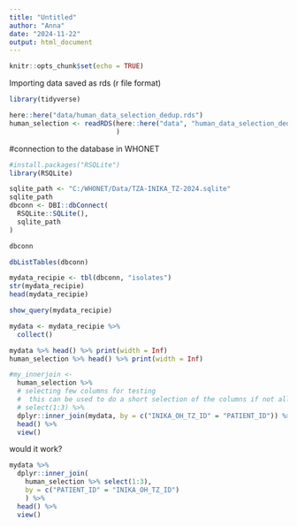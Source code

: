 ```yaml
---
title: "Untitled"
author: "Anna"
date: "2024-11-22"
output: html_document
---
```


```r
knitr::opts_chunk$set(echo = TRUE)
```


Importing data saved as rds (r file format)

```r
library(tidyverse)
```

```r
here::here("data/human_data_selection_dedup.rds")
human_selection <- readRDS(here::here("data", "human_data_selection_dedup.rds")
                           )
```

 #connection to the database in WHONET
 
```r
#install.packages("RSQLite")
library(RSQLite)
```

 
```r
sqlite_path <- "C:/WHONET/Data/TZA-INIKA_TZ-2024.sqlite"
sqlite_path
dbconn <- DBI::dbConnect(
  RSQLite::SQLite(),
  sqlite_path
)
```
```r
dbconn
```

```r
dbListTables(dbconn)
```
```r
mydata_recipie <- tbl(dbconn, "isolates")
str(mydata_recipie)
head(mydata_recipie)
```

```r
show_query(mydata_recipie)
```

```r
mydata <- mydata_recipie %>%
  collect()
```

```r
mydata %>% head() %>% print(width = Inf)
human_selection %>% head() %>% print(width = Inf)
```

```r
#my_innerjoin <- 
  human_selection %>% 
  # selecting few columns for testing
  #  this can be used to do a short selection of the columns if not all are required
  # select(1:3) %>% 
  dplyr::inner_join(mydata, by = c("INIKA_OH_TZ_ID" = "PATIENT_ID")) %>%
  head() %>%
  view()
```

would it work?

```r
mydata %>%
  dplyr::inner_join(
    human_selection %>% select(1:3),
    by = c("PATIENT_ID" = "INIKA_OH_TZ_ID")
    ) %>%
  head() %>%
  view() 
```


 